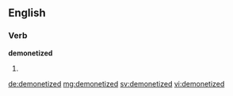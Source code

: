 ==English==

===Verb===
'''demonetized'''

# {{en-past of|demonetize}}

[[de:demonetized]]
[[mg:demonetized]]
[[sv:demonetized]]
[[vi:demonetized]]